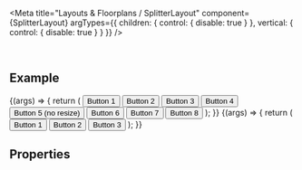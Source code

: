 
<Meta
  title="Layouts & Floorplans / SplitterLayout"
  component={SplitterLayout}
  argTypes={{
    children: { control: { disable: true } },
    vertical: { control: { disable: true } }
  }}
/>

<DocsHeader />

<br />

## Example

<Canvas>
  <Story name="Vertical Layout">
    {(args) => {
      return (
        <SplitterLayout vertical={false} {...args} style={{ width: '1200px', height: '1200px' }}>
          <SplitterElement style={{ background: 'lightblue' }}>
            <Button>Button 1</Button>
          </SplitterElement>
          <SplitterElement style={{ background: 'skyblue' }} minSize={200}>
            <Button>Button 2</Button>
          </SplitterElement>
          <SplitterElement style={{ background: 'lightskyblue' }}>
            <Button>Button 3</Button>
          </SplitterElement>
          <SplitterElement style={{ background: 'cadetblue' }}>
            <Button>Button 4</Button>
          </SplitterElement>
          <SplitterElement style={{ background: 'lightyellow' }} resizable={false}>
            <Button>Button 5 (no resize)</Button>
          </SplitterElement>
          <SplitterElement style={{ background: 'lightblue' }}>
            <Button>Button 6</Button>
          </SplitterElement>
          <SplitterElement style={{ background: 'cadetblue' }} size={'200px'}>
            <Button>Button 7</Button>
          </SplitterElement>
          <SplitterElement style={{ background: 'lightskyblue' }}>
            <Button>Button 8</Button>
          </SplitterElement>
        </SplitterLayout>
      );
    }}
  </Story>
</Canvas>

<Canvas>
  <Story name="Horizontal Layout">
    {(args) => {
      return (
        <SplitterLayout style={{ width: '500px', height: '800px' }} vertical={false} {...args}>
          <SplitterElement size={'300px'}>
            <Button>Button 1</Button>
          </SplitterElement>
          <SplitterElement minSize={50} size={'100px'}>
            <Button>Button 2</Button>
          </SplitterElement>
          <SplitterElement>
            <Button>Button 3</Button>
          </SplitterElement>
        </SplitterLayout>
      );
    }}
  </Story>
</Canvas>

## Properties

<ArgsTable story="." />
